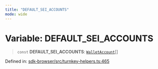 ```yaml
---
title: "DEFAULT_SEI_ACCOUNTS"
mode: wide
---
```

  
# Variable: DEFAULT\_SEI\_ACCOUNTS

> `const` **DEFAULT\_SEI\_ACCOUNTS**: [`WalletAccount`](../WalletAccount/readme)[]

Defined in: [sdk-browser/src/turnkey-helpers.ts:465](https://github.com/tkhq/sdk/blob/ee72856c3f450731d7501ab05001215768b71500/packages/sdk-browser/src/turnkey-helpers.ts#L465)
